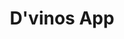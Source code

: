---
title: D'vinos App
slug: "dvinos-app"
order: 3
socialImage: 'og-image.png'
published: false
aboutcompany: D'vinos is a wine store in Brazil, they are specialized in wines but the store sells another drinks too, like whisky and special beers.
project: D'vinos has an e-commerce operation based on Magento 2, so because of this they needed an iOs and Android app fully integrated with Magento backoffice, turning the app in a storefront of Magento and the user experience was totally based between the data exchange between Magento an the app.
tags: [
    'UI',
    'UX',
    'Magento 2',
    'iOs',
    'Android'
]
colorone: "#AB0B13"
colortwo: "#590004"
mock: 'mock.png'
mockMobile: 'mock-mobile.png'
gallery: [
    'danilo-nobre-mobile-home.png',
    'danilo-nobre-mobile-product.png',
    'danilo-nobre-mobile-categories.png',
    'danilo-nobre-mobile-search.png',
    'danilo-nobre-mobile-account.png'
]
timeline: '2020'
role: UX/UI Designer
link: https://dvinos.com.br
---